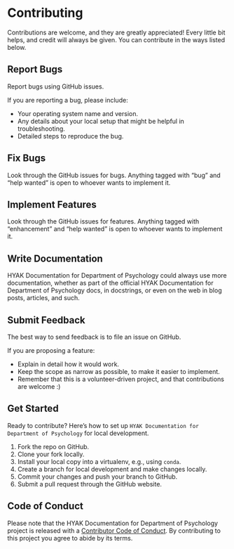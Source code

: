 # Contributing

Contributions are welcome, and they are greatly appreciated! Every little bit
helps, and credit will always be given. You can contribute in the ways listed below.

## Report Bugs

Report bugs using GitHub issues.

If you are reporting a bug, please include:

* Your operating system name and version.
* Any details about your local setup that might be helpful in troubleshooting.
* Detailed steps to reproduce the bug.

## Fix Bugs

Look through the GitHub issues for bugs. Anything tagged with "bug" and "help
wanted" is open to whoever wants to implement it.

## Implement Features

Look through the GitHub issues for features. Anything tagged with "enhancement"
and "help wanted" is open to whoever wants to implement it.

## Write Documentation

HYAK Documentation for Department of Psychology could always use more documentation, whether as part of the
official HYAK Documentation for Department of Psychology docs, in docstrings, or even on the web in blog posts,
articles, and such.

## Submit Feedback

The best way to send feedback is to file an issue on GitHub.

If you are proposing a feature:

* Explain in detail how it would work.
* Keep the scope as narrow as possible, to make it easier to implement.
* Remember that this is a volunteer-driven project, and that contributions
  are welcome :)

## Get Started

Ready to contribute? Here's how to set up `HYAK Documentation for Department of Psychology` for local development.

1. Fork the repo on GitHub.
2. Clone your fork locally.
3. Install your local copy into a virtualenv, e.g., using `conda`.
4. Create a branch for local development and make changes locally.
5. Commit your changes and push your branch to GitHub.
6. Submit a pull request through the GitHub website.

## Code of Conduct

Please note that the HYAK Documentation for Department of Psychology project is released with a [Contributor Code of Conduct](CONDUCT.md). By contributing to this project you agree to abide by its terms.
